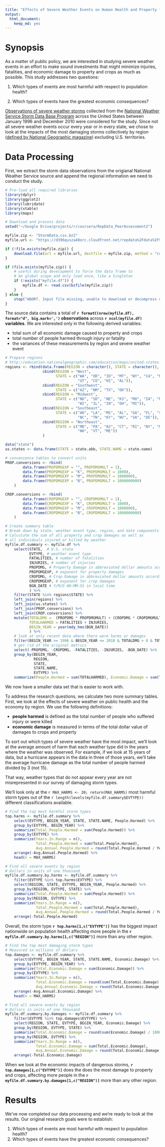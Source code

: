 ```yaml
---
title: "Effects of Severe Weather Events on Human Health and Property from January 1996 - December 2010"
output:
  html_document:
    keep_md: yes
---
```


# Synopsis

As a matter of public policy, we are interested in studying severe weather events in an effort
to make sound investments that might minimize injuries, fatalities, and economic damage to 
property and crops as much as possible. This study addresses two questions:

1. Which types of events are most harmful with respect to population health?

2. Which types of events have the greatest economic consequences?

[Observations of severe weather storms](https://d396qusza40orc.cloudfront.net/repdata%2Fdata%2FStormData.csv.bz2)
collected from the 
[National Weather Service Storm Data Base Program](http://www.nws.noaa.gov/wsom/manual/archives/NF429405.HTML)
across the United States between January 1996 and December 2010 were considered for the study. 
Since not all severe weather events occur every year or in every state, we chose to look at the 
impacts of the most damaging storms collectively by region 
([defined by National Geographic magazine](http://education.nationalgeographic.com/education/maps/united-states-regions/?ar_a=1)) 
excluding U.S. territories.

# Data Processing

First, we extract the storm data observations from the origianal National Weather Service source
and append the regional information we need to conduct the study.

```r
# Pre-load all required libraries
library(dplyr)
library(ggplot2)
library(lubridate)
library(xtable)
library(maps)
```

```r
# Download and process data
setwd("~/Google Drive/projects/r/coursera/RepData_PeerAssessment2")

myfile.zip <- "StormData.csv.bz2"
myfile.url <- "https://d396qusza40orc.cloudfront.net/repdata%2Fdata%2FStormData.csv.bz2"

if (!file.exists(myfile.zip)) {
    download.file(url = myfile.url, destfile = myfile.zip, method = "curl")    
}

if (file.exists(myfile.zip)) {
    # useful during development to force the data frame to
    # be global scope and only load once, like a Singleton
    if (!exists("myfile.df")) {
        myfile.df <- read.csv(bzfile(myfile.zip))    
    }
} else {
    stop("ABORT. Input file missing, unable to download or decompress original.")
}
```

The source data contains a total of **`r formatC(nrow(myfile.df), format="d", big.mark=',')` observations** 
across **`r ncol(myfile.df)` variables**.  We are interested only in the following derived variables:

* total sum of all economic damage caused to property and crops
* total number of people harmed through injury or fatality
* the variances of these measurements by region and severe weather event

```r
# Prepare regions
# http://education.nationalgeographic.com/education/maps/united-states-regions/?ar_a=1
regions <- rbind(data.frame(REGION = character(), STATE = character(), stringsAsFactors = FALSE), 
                 cbind(REGION = "West", 
                       STATE = c("WA", "OR", "ID", "MT", "WY", "CA", "NV", 
                                 "UT", "CO", "HI", "AL")),
                 cbind(REGION = "Southwest", 
                       STATE = c("AZ", "NM", "TX", "OK")),
                 cbind(REGION = "Midwest", 
                       STATE = c("ND", "SD", "NE", "KS", "MO", "IA", "MN", 
                                 "WI", "IL", "IN", "OH", "MI")),
                 cbind(REGION = "Southeast", 
                       STATE = c("AR", "LA", "MS", "AL", "GA", "FL", "SC", 
                                 "NC", "TN", "KY", "WV", "VA", "DE")),
                 cbind(REGION = "Northeast", 
                       STATE = c("MD", "PA", "NJ", "CT", "RI", "NY", "MA", 
                                 "NH", "VT", "ME"))
                 )

data("state")
us.states <- data.frame(STATE = state.abb, STATE.NAME = state.name)

# convenience tables to convert units
PROP.conversions <- rbind(
        data.frame(PROPDMGEXP = "", PROPDMGMULT = 1),
        data.frame(PROPDMGEXP = "K", PROPDMGMULT = 1000),
        data.frame(PROPDMGEXP = "M", PROPDMGMULT = 1000000),
        data.frame(PROPDMGEXP = "B", PROPDMGMULT = 1000000000)
    )

CROP.conversions <- rbind(
        data.frame(CROPDMGEXP = "", CROPDMGMULT = 1),
        data.frame(CROPDMGEXP = "K", CROPDMGMULT = 1000),
        data.frame(CROPDMGEXP = "M", CROPDMGMULT = 1000000),
        data.frame(CROPDMGEXP = "B", CROPDMGMULT = 1000000000)
    )

# Create summary table
# Break down by state, weather event type, region, and date components
# Calculate the sum of all property and crop damages as well as
# all individuals injured or killed by weather
myfile.df.summary <- myfile.df %>% 
    select(STATE,  # U.S. state
           EVTYPE, # weather event type
           FATALITIES, # number of fatalities
           INJURIES, # number of injuries
           PROPDMG, # Property Damage in abbreviated dollar amounts according to WSOM Chapter F-42
           PROPDMGEXP, # exponent for property damages
           CROPDMG, # Crop Damage in abbreviated dollar amounts according to WSOM Chapter F-42
           CROPDMGEXP, # exponent for crop damages
           BGN_DATE # Y/M/D HH:MM:SS in local time
           ) %>%
    filter(STATE %in% regions$STATE) %>%
    left_join(regions) %>%
    left_join(us.states) %>%
    left_join(PROP.conversions) %>%
    left_join(CROP.conversions) %>%
    mutate(TOTALDMG =  (PROPDMG * PROPDMGMULT) + (CROPDMG * CROPDMGMULT), 
           TOTALHARMED = FATALITIES + INJURIES,
           BEGIN_YEAR = year(mdy_hms(BGN_DATE))
           ) %>%
    # look at only recent data where there were harms or damages
    filter(BEGIN_YEAR >= 1996 & BEGIN_YEAR <= 2010 & TOTALDMG > 0 & TOTALHARMED > 0) %>%
    # get rid of the original metrics
    select(-PROPDMG, -CROPDMG, -FATALITIES, -INJURIES, -BGN_DATE) %>%
    group_by(BEGIN_YEAR, 
             REGION,
             STATE,
             STATE.NAME,
             EVTYPE) %>% 
    summarize(People.Harmed = sum(TOTALHARMED), Economic.Damage = sum(TOTALDMG))
```

We now have a smaller data set that is easier to work with.

To address the research questions, we calculate two more summary tables.  First, we
look at the effects of severe weather on public health and the economy by region.  We use
the following definitions:

* **people harmed** is defined as the total number of people who suffered injury or were killed
* **economic damage** is measured in terms of the total dollar value of damages to crops and property

To sort out which types of severe weather have the most impact, we'll look at the average amount of 
harm that each weather type did in the years where the weather was observed.  For example, if we 
look at 15 years of data, but a hurricane appears in the data in three of those years, we'll take 
the average hurricane damage as the total number of people harmed divided by 3 (not 15).

That way, weather types that do not appear every year are not misrepresented in our survey
of damaging storm types.

We'll look only at the `r MAX_HARMS <- 20; return(MAX_HARMS)` most harmful storm types out of the 
`r length(levels(myfile.df.summary$EVTYPE))` different classifications available.

```r
# Find the top most harmful storm types
top.harms <- myfile.df.summary %>% 
    select(EVTYPE, BEGIN_YEAR, STATE, STATE.NAME, People.Harmed) %>%
    group_by(EVTYPE, BEGIN_YEAR) %>% 
    summarize(Total.People.Harmed = sum(People.Harmed)) %>%
    group_by(EVTYPE) %>%
    summarize(Years.In.Range = n(),
              Total.People.Harmed = sum(Total.People.Harmed),
              Avg.Annual.People.Harmed = round(Total.People.Harmed / Years.In.Range, 0)) %>%
    arrange(-Avg.Annual.People.Harmed) %>%
    head(n = MAX_HARMS)

# Find all severe events by region
# Dollars in units of one thousand
myfile.df.summary.by.harms <- myfile.df.summary %>% 
    filter(EVTYPE %in% top.harms$EVTYPE) %>%
    select(REGION, STATE, EVTYPE, BEGIN_YEAR, People.Harmed) %>%
    group_by(REGION, EVTYPE, STATE) %>% 
    summarize(Total.People.Harmed = sum(People.Harmed)) %>%
    group_by(REGION, EVTYPE) %>%
    summarize(Years.In.Range = n(),
              Total.People.Harmed = sum(Total.People.Harmed),
              Avg.Annual.People.Harmed = round(Total.People.Harmed / Years.In.Range, 0)) %>%
    arrange(-Total.People.Harmed)
```

Overall, the storm type **`r top.harms[1,c("EVTYPE")]`** has the biggest impact nationwide on
population health affecting more people in the **`r myfile.df.summary.by.harms[1,c("REGION")]`**
more than any other region.

```r
# Find the top most damaging storm types
# Measured in millions of dollars
top.damages <- myfile.df.summary %>% 
    select(EVTYPE, BEGIN_YEAR, STATE, STATE.NAME, Economic.Damage) %>%
    group_by(EVTYPE, BEGIN_YEAR) %>% 
    summarize(Total.Economic.Damage = sum(Economic.Damage)) %>%
    group_by(EVTYPE) %>%
    summarize(Years.In.Range = n(),
              Total.Economic.Damage = round(sum(Total.Economic.Damage) / 1000000, 0),
              Avg.Annual.Economic.Damage = round(Total.Economic.Damage / Years.In.Range, 0)) %>%
    arrange(-Avg.Annual.Economic.Damage) %>%
    head(n = MAX_HARMS)

# Find all severe events by region
# Dollars in units of one thousand
myfile.df.summary.by.damages <- myfile.df.summary %>% 
    filter(EVTYPE %in% top.damages$EVTYPE) %>%
    select(REGION, STATE, EVTYPE, BEGIN_YEAR, Economic.Damage) %>%
    group_by(REGION, EVTYPE, STATE) %>% 
    summarize(Total.Economic.Damage = round(sum(Economic.Damage) / 1000000, 0)) %>%
    group_by(REGION, EVTYPE) %>%
    summarize(Years.In.Range = n(),
              Total.Economic.Damage = sum(Total.Economic.Damage),
              Avg.Annual.Economic.Damage = round(Total.Economic.Damage / Years.In.Range, 0)) %>%
    arrange(-Total.Economic.Damage)
```

When we look at the economic impacts of dangerous storms, **`r top.damages[1,c("EVTYPE")]`** does the
does the most damage to property and crops, affecting more people in the 
**`r myfile.df.summary.by.damages[1,c("REGION")]`** more than any other region.

# Results

We've now completed our data processing and we're ready to look at the results.  Our original 
research goals were to establish:

1. Which types of events are most harmful with respect to population health?
2. Which types of events have the greatest economic consequences?


